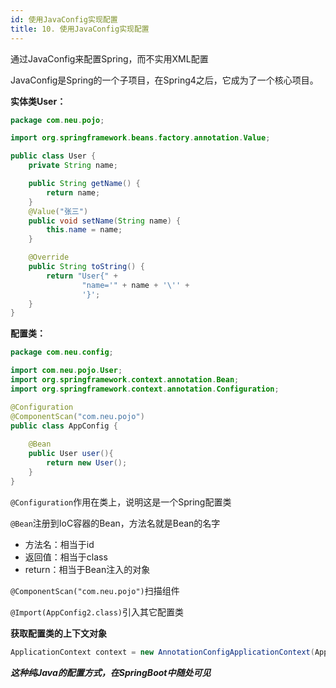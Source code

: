 ```yaml
---
id: 使用JavaConfig实现配置
title: 10. 使用JavaConfig实现配置
---
```


通过JavaConfig来配置Spring，而不实用XML配置

JavaConfig是Spring的一个子项目，在Spring4之后，它成为了一个核心项目。



**实体类User：**

```java
package com.neu.pojo;

import org.springframework.beans.factory.annotation.Value;

public class User {
    private String name;

    public String getName() {
        return name;
    }
    @Value("张三")
    public void setName(String name) {
        this.name = name;
    }

    @Override
    public String toString() {
        return "User{" +
                "name='" + name + '\'' +
                '}';
    }
}
```

**配置类：**

```java
package com.neu.config;

import com.neu.pojo.User;
import org.springframework.context.annotation.Bean;
import org.springframework.context.annotation.Configuration;

@Configuration
@ComponentScan("com.neu.pojo")
public class AppConfig {
		
    @Bean
    public User user(){
        return new User();
    }
}
```

`@Configuration`作用在类上，说明这是一个Spring配置类

`@Bean`注册到IoC容器的Bean，方法名就是Bean的名字

- 方法名：相当于id
- 返回值：相当于class
- return：相当于Bean注入的对象

`@ComponentScan("com.neu.pojo")`扫描组件

`@Import(AppConfig2.class)`引入其它配置类



**获取配置类的上下文对象**

```java
ApplicationContext context = new AnnotationConfigApplicationContext(AppConfig.class);
```



***这种纯Java的配置方式，在SpringBoot中随处可见***

